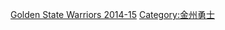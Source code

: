 {{Navbox
|name = 金州勇士2014–15赛季NBA总冠军
|titlestyle = {{NBA color cell|Golden State Warriors|border=2}}; color:#fffff
|belowstyle =  {{NBA color cell2|Golden State Warriors}}
|title = [[金州勇士|<span style="color: #ffffff">金州勇士</span>]] 2014–15赛季[[NBA總冠軍|<span style="color: #ffffff">NBA总冠军]]
|listclass = hlist
|list1 =
* 1 [[奥格年·庫兹米奇]]
* 4 [[布兰登·拉什]]
* 5 [[马利斯·斯贝茨]]
* 7 [[賈斯汀·哈勒戴]]
* 9 [[安德烈·伊格达拉]]（隊長，[[NBA总决赛最有价值球员|總決賽MVP]]）
* 10 [[大卫·李 (1983年)|大卫·李]]
* 11 [[克雷·湯普森]] （隊長）
* 12 [[安德鲁·博古特]]
* 19 [[莱昂德罗·巴博萨]]
* 23 [[德雷蒙德·格林]]
* 30 [[斯蒂芬·科里]]（隊長）
* 31 [[费斯图斯·艾泽里]]
* 34 [[尚恩·李文斯頓]]
* 40 [[哈里森·巴恩斯]]
| list2 =
* 主教练 [[史蒂夫·科尔]]
*副主教練 [[卢克·沃顿]]
}}<noinclude>
{{collapsible option}}
[[Category:NBA总冠军导航模板|Golden State Warriors 2014-15]]
[[Category:金州勇士]]
</noinclude>